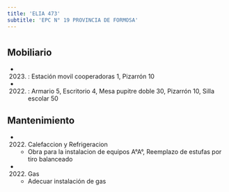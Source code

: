 ```yaml
---
title: 'ELIA 473'
subtitle: 'EPC N° 19 PROVINCIA DE FORMOSA'
---
```


#


## Mobiliario

*  (2023) : Estación movil cooperadoras 1, Pizarrón 10 

*  (2022) : Armario 5, Escritorio 4, Mesa pupitre doble 30, Pizarrón 10, Silla escolar 50 





## Mantenimiento

*  (2022) Calefaccion y Refrigeracion 
    + Obra para la instalacion de equipos A°A°, Reemplazo de estufas por tiro balanceado

*  (2022) Gas 
    + Adecuar instalación de gas



